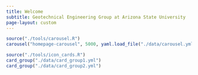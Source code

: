 ```yaml
---
title: Welcome
subtitle: Geotechnical Engineering Group at Arizona State University
page-layout: custom
---
```


::: {.grid}
::: {.g-col-10 .g-start-2}

```r
source("./tools/carousel.R")
carousel("homepage-carousel", 5000, yaml.load_file("./data/carousel.yml"))
```

```r
source("./tools/icon_cards.R")
card_group("./data/card_group1.yml")
card_group("./data/card_group2.yml")
```
:::
:::

